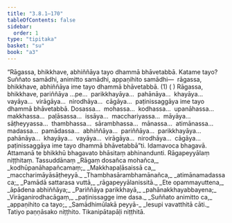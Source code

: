 ```yaml
---
title: "3.8.1–170"
tableOfContents: false
sidebar:
  order: 1
type: "tipitaka"
basket: "su"
book: "a3"
---
```



<DynamicBreadcrumb />

<Division number="184" book="a3">

<Paragraph number="1139" book="a3">
“Rāgassa, bhikkhave, abhiññāya tayo dhammā bhāvetabbā. Katame tayo? Suññato samādhi, animitto samādhi, appaṇihito samādhi—  rāgassa, bhikkhave, abhiññāya ime tayo dhammā bhāvetabbā. (1) ( )
</Paragraph>

<Paragraph number="1140" book="a3">
Rāgassa, bhikkhave, pariññāya …pe…  parikkhayāya…  pahānāya…  khayāya…  vayāya…  virāgāya…  nirodhāya…  cāgāya…  paṭinissaggāya ime tayo dhammā bhāvetabbā.
</Paragraph>

<Paragraph number="1141" book="a3">
Dosassa…  mohassa…  kodhassa…  upanāhassa…  makkhassa…  paḷāsassa…  issāya…  macchariyassa…  māyāya…  sāṭheyyassa…  thambhassa…  sārambhassa…  mānassa…  atimānassa…  madassa…  pamādassa…  abhiññāya…  pariññāya…  parikkhayāya…  pahānāya…  khayāya…  vayāya…  virāgāya…  nirodhāya…  cāgāya…  paṭinissaggāya ime tayo dhammā bhāvetabbā”ti.
</Paragraph>

<Paragraph number="1142" book="a3">
Idamavoca bhagavā. Attamanā te bhikkhū bhagavato bhāsitaṃ abhinandunti.

</Paragraph>
</Division>

<Paragraph number="1143" type="center" book="a3">
Rāgapeyyālaṃ niṭṭhitaṃ.



</Paragraph>

<Paragraph number="1144" type="center" book="a3">
Tassuddānaṃ


</Paragraph>

<Paragraph number="1145" type="verses" book="a3">
_Rāgaṃ dosañca mohañca,_  
_kodhūpanāhapañcamaṃ;_  
_Makkhapaḷāsaissā ca,_  
_maccharimāyāsāṭheyyā._  

</Paragraph>

<Paragraph number="1146" type="verses" book="a3">
_Thambhasārambhamānañca,_  
_atimānamadassa ca;_  
_Pamādā sattarasa vuttā,_  
_rāgapeyyālanissitā._  

</Paragraph>

<Paragraph number="1147" type="verses" book="a3">
_Ete opammayuttena,_  
_āpādena abhiññāya;_  
_Pariññāya parikkhayā,_  
_pahānakkhayabbayena;_  
_Virāganirodhacāgaṃ,_  
_paṭinissagge ime dasa._  

</Paragraph>

<Paragraph number="1148" type="verses" book="a3">
_Suññato animitto ca,_  
_appaṇihito ca tayo;_  
_Samādhimūlakā peyyā-_  
_lesupi vavatthitā cāti._  


</Paragraph>

<Paragraph number="1149" type="center" book="a3">
Tatiyo paṇṇāsako niṭṭhito.



</Paragraph>

<Paragraph number="1150" type="center" book="a3">
Tikanipātapāḷi niṭṭhitā.
</Paragraph>